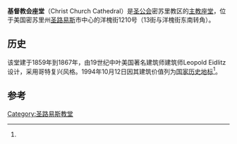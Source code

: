 {{Infobox NRHP
  | name =基督教会座堂
  | nrhp_type = nhl
  | designated_other1_name=圣路易斯地标
  | designated_other1_date= 
  | designated_other1_abbr= STLL
  | designated_other1_link= 圣路易斯地标
  | designated_other1_color= #aaccff
  | image = Christ Church Episcopal Cathedral, St Louis NRHP 90000345.jpg
  | location= 美国密苏里州[[圣路易斯|圣路易斯]]洋槐街1210号
  | coordinates = {{coord|38|37|49|N|90|11|55|W|display=inline,title}}
  | built =1859年
  | architect= Leopold Eidlitz; Legg,Jerome B.
  | architecture= 哥特复兴、希腊复兴
  | designated_nrhp_type= 1994年10月12日<ref name="nhlsum">{{cite web|url=http://tps.cr.nps.gov/nhl/detail.cfm?ResourceId=2094&ResourceType=Building |title=Christ Church Cathedral |accessdate=2008-05-25 |work=National Historic Landmark summary listing |publisher=National Park Service |deadurl=yes |archiveurl=https://web.archive.org/web/20110530075105/http://tps.cr.nps.gov/nhl/detail.cfm?ResourceId=2094&ResourceType=Building |archivedate=2011-05-30 }}</ref>
  | added = 1990年3月7日<ref name="nris">{{NRISref|2008a}}</ref>
  | refnum=90000345
}}
'''基督教会座堂'''（Christ Church Cathedral）是[[圣公会|圣公会]]密苏里教区的[[主教座堂|主教座堂]]，位于美国密苏里州[[圣路易斯|圣路易斯]]市中心的洋槐街1210号（13街与洋槐街东南转角）。

==历史==
该堂建于1859年到1867年，由19世纪中叶美国著名建筑师建筑师Leopold Eidlitz设计，采用哥特复兴风格。1994年10月12日因其建筑价值列为[[国家历史地标|国家历史地标]]<ref name="nhlsum"/>。

==参考==
{{reflist}}

[[Category:圣路易斯教堂|Category:圣路易斯教堂]]